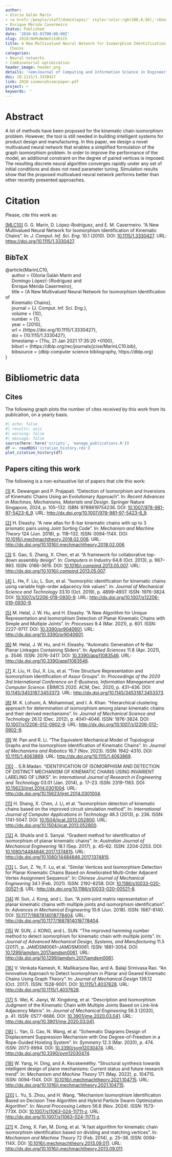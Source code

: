 ```yaml
---
author:
- Gloria Galán Marín
- <a href='/people/staff/dominlopez/' style='color:rgb(100,0,50);'>Domingo López Rodríguez</a>
- Enrique Mérida Casermeiro
Status: Published
date: '2010-03-01T00:00:00Z'
slug: 2010/NeMuNeNeIsIdKiCh
title: A New Multivalued Neural Network for Isomorphism Identification of Kinematic
  Chains
categories:
- Neural networks
- Combinatorial optimization
header_image: header.png
details: '<em>Journal of Computing and Information Science in Engineering</em> 10(1) '
doi: 10.1115/1.3330427
link: 2010-isomorphism/paper.pdf
project: ~
keywords: ''
---
```



# Abstract


A lot of methods have been proposed for the kinematic chain isomorphism problem. However, the tool is still needed in building intelligent systems for product design and manufacturing. In this paper, we design a novel multivalued neural network that enables a simplified formulation of the graph isomorphism problem. In order to improve the performance of the model, an additional constraint on the degree of paired vertices is imposed. The resulting discrete neural algorithm converges rapidly under any set of initial conditions and does not need parameter tuning. Simulation results show that the proposed multivalued neural network performs better than other recently presented approaches.












# Citation
Please, cite this work as:


<a name=bib-MarinLC10></a>[[MLC10]](#cite-MarinLC10) G. G. Marín, D. López-Rodríguez, and E. M. Casermeiro. “A New Multivalued Neural Network for Isomorphism Identification of Kinematic Chains”. In: _J. Comput. Inf. Sci. Eng._ 10.1 (2010). DOI: [10.1115/1.3330427](https://doi.org/10.1115%2F1.3330427). URL: [https://doi.org/10.1115/1.3330427](https://doi.org/10.1115/1.3330427).

::: {.callout-note appearance="minimal" collapse=true}

## BibTeX

@article{MarinLC10,<br>&nbsp;&nbsp;&nbsp;&nbsp;  author    = {Gloria Galán Marín and<br>&nbsp;&nbsp;&nbsp;&nbsp;               Domingo López{-}Rodríguez and<br>&nbsp;&nbsp;&nbsp;&nbsp;               Enrique Mérida Casermeiro},<br>&nbsp;&nbsp;&nbsp;&nbsp;  title     = {A New Multivalued Neural Network for Isomorphism Identification of<br>&nbsp;&nbsp;&nbsp;&nbsp;               Kinematic Chains},<br>&nbsp;&nbsp;&nbsp;&nbsp;  journal   = {J. Comput. Inf. Sci. Eng.},<br>&nbsp;&nbsp;&nbsp;&nbsp;  volume    = {10},<br>&nbsp;&nbsp;&nbsp;&nbsp;  number    = {1},<br>&nbsp;&nbsp;&nbsp;&nbsp;  year      = {2010},<br>&nbsp;&nbsp;&nbsp;&nbsp;  url       = {https://doi.org/10.1115/1.3330427},<br>&nbsp;&nbsp;&nbsp;&nbsp;  doi       = {10.1115/1.3330427},<br>&nbsp;&nbsp;&nbsp;&nbsp;  timestamp = {Thu, 21 Jan 2021 17:35:20 +0100},<br>&nbsp;&nbsp;&nbsp;&nbsp;  biburl    = {https://dblp.org/rec/journals/jcise/MarinLC10.bib},<br>&nbsp;&nbsp;&nbsp;&nbsp;  bibsource = {dblp computer science bibliography, https://dblp.org}<br>}

:::



# Bibliometric data

## Cites

The following graph plots the number of cites received by this work from its publication, on a yearly basis.

```r
#| echo: false
#| results: asis
#| warning: false
#| message: false
source(here::here('scripts', 'manage_publications.R'))
df <- readRDS('citation_history.rds')
plot_citation_history(df)
```



## Papers citing this work

The following is a non-exhaustive list of papers that cite this work:


<a name=bib-Dewangan_2024></a>[[1]](#cite-Dewangan_2024) K. Dewangan and P. Prajapati. “Detection of Isomorphism and Inversions of Kinematic Chains Using an Evolutionary Approach”. In: _Recent Advances in Machines, Mechanisms, Materials and Design_. Springer Nature Singapore, 2024, p. 105–132. ISBN: 9789819754236. DOI: [10.1007/978-981-97-5423-6_9](https://doi.org/10.1007%2F978-981-97-5423-6_9). URL: [http://dx.doi.org/10.1007/978-981-97-5423-6_9](http://dx.doi.org/10.1007/978-981-97-5423-6_9).

<a name=bib-Eleashy_2018></a>[[2]](#cite-Eleashy_2018) H. Eleashy. “A new atlas for 8-bar kinematic chains with up to 3 prismatic pairs using Joint Sorting Code”. In: _Mechanism and Machine Theory_ 124 (Jun. 2018), p. 118–132. ISSN: 0094-114X. DOI: [10.1016/j.mechmachtheory.2018.02.006](https://doi.org/10.1016%2Fj.mechmachtheory.2018.02.006). URL: [http://dx.doi.org/10.1016/j.mechmachtheory.2018.02.006](http://dx.doi.org/10.1016/j.mechmachtheory.2018.02.006).

<a name=bib-Gao_2013></a>[[3]](#cite-Gao_2013) S. Gao, S. Zhang, X. Chen, et al. “A framework for collaborative top-down assembly design”. In: _Computers in Industry_ 64.8 (Oct. 2013), p. 967–983. ISSN: 0166-3615. DOI: [10.1016/j.compind.2013.05.007](https://doi.org/10.1016%2Fj.compind.2013.05.007). URL: [http://dx.doi.org/10.1016/j.compind.2013.05.007](http://dx.doi.org/10.1016/j.compind.2013.05.007).

<a name=bib-He_2019></a>[[4]](#cite-He_2019) L. He, F. Liu, L. Sun, et al. “Isomorphic identification for kinematic chains using variable high-order adjacency link values”. In: _Journal of Mechanical Science and Technology_ 33.10 (Oct. 2019), p. 4899–4907. ISSN: 1976-3824. DOI: [10.1007/s12206-019-0930-9](https://doi.org/10.1007%2Fs12206-019-0930-9). URL: [http://dx.doi.org/10.1007/s12206-019-0930-9](http://dx.doi.org/10.1007/s12206-019-0930-9).

<a name=bib-Helal_2021></a>[[5]](#cite-Helal_2021) M. Helal, J. W. Hu, and H. Eleashy. “A New Algorithm for Unique Representation and Isomorphism Detection of Planar Kinematic Chains with Simple and Multiple Joints”. In: _Processes_ 9.4 (Mar. 2021), p. 601. ISSN: 2227-9717. DOI: [10.3390/pr9040601](https://doi.org/10.3390%2Fpr9040601). URL: [http://dx.doi.org/10.3390/pr9040601](http://dx.doi.org/10.3390/pr9040601).

<a name=bib-Helal_20211></a>[[6]](#cite-Helal_20211) M. Helal, J. W. Hu, and H. Eleashy. “Automatic Generation of N-Bar Planar Linkages Containing Sliders”. In: _Applied Sciences_ 11.8 (Apr. 2021), p. 3546. ISSN: 2076-3417. DOI: [10.3390/app11083546](https://doi.org/10.3390%2Fapp11083546). URL: [http://dx.doi.org/10.3390/app11083546](http://dx.doi.org/10.3390/app11083546).

<a name=bib-Liu_2020></a>[[7]](#cite-Liu_2020) X. Liu, H. Gui, X. Liu, et al. “Tree Structure Representation and Isomorphism Identification of Assur Groups”. In: _Proceedings of the 2020 3rd International Conference on E-Business, Information Management and Computer Science_. EBIMCS 2020. ACM, Dec. 2020, p. 431–436. DOI: [10.1145/3453187.3453373](https://doi.org/10.1145%2F3453187.3453373). URL: [http://dx.doi.org/10.1145/3453187.3453373](http://dx.doi.org/10.1145/3453187.3453373).

<a name=bib-Lohumi_2012></a>[[8]](#cite-Lohumi_2012) M. K. Lohumi, A. Mohammad, and I. A. Khan. “Hierarchical clustering approach for determination of isomorphism among planar kinematic chains and their derived mechanisms”. In: _Journal of Mechanical Science and Technology_ 26.12 (Dec. 2012), p. 4041–4046. ISSN: 1976-3824. DOI: [10.1007/s12206-012-0902-9](https://doi.org/10.1007%2Fs12206-012-0902-9). URL: [http://dx.doi.org/10.1007/s12206-012-0902-9](http://dx.doi.org/10.1007/s12206-012-0902-9).

<a name=bib-Pan_2023></a>[[9]](#cite-Pan_2023) W. Pan and R. Li. “The Equivalent Mechanical Model of Topological Graphs and the Isomorphism Identification of Kinematic Chains”. In: _Journal of Mechanisms and Robotics_ 16.7 (Nov. 2023). ISSN: 1942-4310. DOI: [10.1115/1.4063869](https://doi.org/10.1115%2F1.4063869). URL: [http://dx.doi.org/10.1115/1.4063869](http://dx.doi.org/10.1115/1.4063869).

<a name=bib-__2014></a>[[10]](#cite-__2014) .. S.R.Madan. “IDENTIFICATION OF ISOMORPHISM AND DETECTION OF DISTINCT MECHANISM OF KINEMATIC CHAINS USING INVARIENT LABELING OF LINKS”. In: _International Journal of Research in Engineering and Technology_ 03.01 (Jan. 2014), p. 17–23. ISSN: 2319-1163. DOI: [10.15623/ijret.2014.0301004](https://doi.org/10.15623%2Fijret.2014.0301004). URL: [http://dx.doi.org/10.15623/ijret.2014.0301004](http://dx.doi.org/10.15623/ijret.2014.0301004).

<a name=bib-Shang_2013></a>[[11]](#cite-Shang_2013) H. Shang, X. Chen, J. Li, et al. “Isomorphism detection of kinematic chains based on the improved circuit simulation method”. In: _International Journal of Computer Applications in Technology_ 46.3 (2013), p. 236. ISSN: 1741-5047. DOI: [10.1504/ijcat.2013.052800](https://doi.org/10.1504%2Fijcat.2013.052800). URL: [http://dx.doi.org/10.1504/ijcat.2013.052800](http://dx.doi.org/10.1504/ijcat.2013.052800).

<a name=bib-Shukla_2017></a>[[12]](#cite-Shukla_2017) A. Shukla and S. Sanyal. “Gradient method for identification of isomorphism of planar kinematic chains”. In: _Australian Journal of Mechanical Engineering_ 18.1 (Sep. 2017), p. 45–62. ISSN: 2204-2253. DOI: [10.1080/14484846.2017.1374815](https://doi.org/10.1080%2F14484846.2017.1374815). URL: [http://dx.doi.org/10.1080/14484846.2017.1374815](http://dx.doi.org/10.1080/14484846.2017.1374815).

<a name=bib-Sun_2021></a>[[13]](#cite-Sun_2021) L. Sun, Z. Ye, F. Lu, et al. “Similar Vertices and Isomorphism Detection for Planar Kinematic Chains Based on Ameliorated Multi-Order Adjacent Vertex Assignment Sequence”. In: _Chinese Journal of Mechanical Engineering_ 34.1 (Feb. 2021). ISSN: 2192-8258. DOI: [10.1186/s10033-020-00521-8](https://doi.org/10.1186%2Fs10033-020-00521-8). URL: [http://dx.doi.org/10.1186/s10033-020-00521-8](http://dx.doi.org/10.1186/s10033-020-00521-8).

<a name=bib-Sun_2018></a>[[14]](#cite-Sun_2018) W. Sun, J. Kong, and L. Sun. “A joint–joint matrix representation of planar kinematic chains with multiple joints and isomorphism identification”. In: _Advances in Mechanical Engineering_ 10.6 (Jun. 2018). ISSN: 1687-8140. DOI: [10.1177/1687814018778404](https://doi.org/10.1177%2F1687814018778404). URL: [http://dx.doi.org/10.1177/1687814018778404](http://dx.doi.org/10.1177/1687814018778404).

<a name=bib-SUN_2017></a>[[15]](#cite-SUN_2017) W. SUN, J. KONG, and L. SUN. “The improved hamming number method to detect isomorphism for kinematic chain with multiple joints”. In: _Journal of Advanced Mechanical Design, Systems, and Manufacturing_ 11.5 (2017), p. JAMDSM0061–JAMDSM0061. ISSN: 1881-3054. DOI: [10.1299/jamdsm.2017jamdsm0061](https://doi.org/10.1299%2Fjamdsm.2017jamdsm0061). URL: [http://dx.doi.org/10.1299/jamdsm.2017jamdsm0061](http://dx.doi.org/10.1299/jamdsm.2017jamdsm0061).

<a name=bib-Venkata_Kamesh_2017></a>[[16]](#cite-Venkata_Kamesh_2017) V. Venkata Kamesh, K. Mallikarjuna Rao, and A. Balaji Srinivasa Rao. “An Innovative Approach to Detect Isomorphism in Planar and Geared Kinematic Chains Using Graph Theory”. In: _Journal of Mechanical Design_ 139.12 (Oct. 2017). ISSN: 1528-9001. DOI: [10.1115/1.4037628](https://doi.org/10.1115%2F1.4037628). URL: [http://dx.doi.org/10.1115/1.4037628](http://dx.doi.org/10.1115/1.4037628).

<a name=bib-Wei_2020></a>[[17]](#cite-Wei_2020) S. Wei, K. Jianyi, W. Xingdong, et al. “Description and Isomorphism Judgment of the Kinematic Chain with Multiple Joints Based on Link-link Adjacency Matrix”. In: _Journal of Mechanical Engineering_ 56.3 (2020), p. 41. ISSN: 0577-6686. DOI: [10.3901/jme.2020.03.041](https://doi.org/10.3901%2Fjme.2020.03.041). URL: [http://dx.doi.org/10.3901/jme.2020.03.041](http://dx.doi.org/10.3901/jme.2020.03.041).

<a name=bib-Yan_2020></a>[[18]](#cite-Yan_2020) L. Yan, G. Cao, N. Wang, et al. “Schematic Diagrams Design of Displacement Suppression Mechanism with One Degree-of-Freedom in a Rope-Guided Hoisting System”. In: _Symmetry_ 12.3 (Mar. 2020), p. 474. ISSN: 2073-8994. DOI: [10.3390/sym12030474](https://doi.org/10.3390%2Fsym12030474). URL: [http://dx.doi.org/10.3390/sym12030474](http://dx.doi.org/10.3390/sym12030474).

<a name=bib-Yang_2022></a>[[19]](#cite-Yang_2022) W. Yang, H. Ding, and A. Kecskeméthy. “Structural synthesis towards intelligent design of plane mechanisms: Current status and future research trend”. In: _Mechanism and Machine Theory_ 171 (May. 2022), p. 104715. ISSN: 0094-114X. DOI: [10.1016/j.mechmachtheory.2021.104715](https://doi.org/10.1016%2Fj.mechmachtheory.2021.104715). URL: [http://dx.doi.org/10.1016/j.mechmachtheory.2021.104715](http://dx.doi.org/10.1016/j.mechmachtheory.2021.104715).

<a name=bib-Yu_2024></a>[[20]](#cite-Yu_2024) L. Yu, S. Zhou, and H. Wang. “Mechanism Isomorphism Identification Based on Decision Tree Algorithm and Hybrid Particle Swarm Optimization Algorithm”. In: _Neural Processing Letters_ 56.6 (Nov. 2024). ISSN: 1573-773X. DOI: [10.1007/s11063-024-11711-z](https://doi.org/10.1007%2Fs11063-024-11711-z). URL: [http://dx.doi.org/10.1007/s11063-024-11711-z](http://dx.doi.org/10.1007/s11063-024-11711-z).

<a name=bib-Zeng_2014></a>[[21]](#cite-Zeng_2014) K. Zeng, X. Fan, M. Dong, et al. “A fast algorithm for kinematic chain isomorphism identification based on dividing and matching vertices”. In: _Mechanism and Machine Theory_ 72 (Feb. 2014), p. 25–38. ISSN: 0094-114X. DOI: [10.1016/j.mechmachtheory.2013.09.011](https://doi.org/10.1016%2Fj.mechmachtheory.2013.09.011). URL: [http://dx.doi.org/10.1016/j.mechmachtheory.2013.09.011](http://dx.doi.org/10.1016/j.mechmachtheory.2013.09.011).



